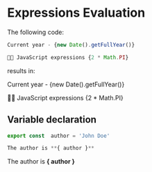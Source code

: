 
# Expressions Evaluation

The following code:

```jsx
Current year - {new Date().getFullYear()}

🧑‍💻 JavaScript expressions {2 * Math.PI}
```

results in:

<Callout>
Current year - {new Date().getFullYear()}

🧑‍💻 JavaScript expressions {2 * Math.PI} 
</Callout>

## Variable declaration


```js
export const  author = 'John Doe'

The author is **{ author }**
```

<Callout>

The author is **{ author }**
</Callout>